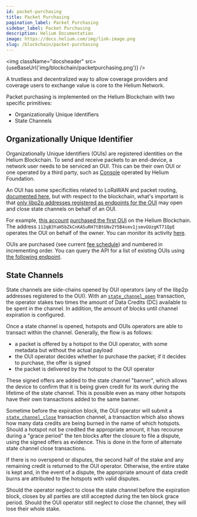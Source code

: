 ```yaml
---
id: packet-purchasing
title: Packet Purchasing
pagination_label: Packet Purchasing
sidebar_label: Packet Purchasing
description: Helium Documentation
image: https://docs.helium.com/img/link-image.png
slug: /blockchain/packet-purchasing
---
```



<img className="docsheader" src={useBaseUrl('img/blockchain/packetpurchasing.png')} />

A trustless and decentralized way to allow coverage providers and coverage users to exchange value
is core to the Helium Network.

Packet purchasing is implemented on the Helium Blockchain with two specific primitives:

- Organizationally Unique Identifiers
- State Channels

## Organizationally Unique Identifier

Organizationally Unique Identifiers (OUIs) are registered identities on the Helium Blockchain. To
send and receive packets to an end-device, a network user needs to be serviced an OUI. This can be
their own OUI or one operated by a third party, such as [Console](/use-the-network/console) operated
by Helium Foundation.

An OUI has some specificities related to LoRaWAN and packet routing,
[documented here](/lorawan-on-helium#the-oui), but with respect to the blockchain, what's important
is that
[only libp2p addresses registered as endpoints for the OUI](https://github.com/helium/proto/blob/master/src/blockchain_txn_oui_v1.proto#L6)
may open and close state channels on behalf of an OUI.

For example,
[this account](https://explorer-old.helium.com/accounts/13tyMLKRFYURNBQqLSqNJg9k41maP1A7Bh8QYxR13oWv7EnFooc)
[purchased the first OUI](https://explorer-old.helium.com/txns/6ACW9A5Hj3KDnOJELWAvAVG3yM71OpNAYpdAPM3ti1A)
on the Helium Blockchain. The address `112qB3YaH5bZkCnKA5uRH7tBtGNv2Y5B4smv1jsmvGUzgKT71QpE`
operates the OUI on behalf of the owner. You can monitor its activity
[here](https://explorer-old.helium.com/accounts/14oSuAgRmAFPFPZRY1MUwir5AJSLGkaXHzuSZJ92BuYCfLMN1Et).

OUIs are purchased (see current
[fee schedule](/blockchain/transaction-fees#transaction-fee-schedule)) and numbered in incrementing
order. You can query the API for a list of existing OUIs using
[the following endpoint](/api/blockchain/ouis#list-ouis).

## State Channels

State channels are side-chains opened by OUI operators (any of the libp2p addresses registered to
the OUI). With an
[`state_channel_open`](https://github.com/helium/proto/blob/master/src/blockchain_txn_state_channel_open_v1.proto)
transaction, the operator stakes two times the amount of Data Credits (DC) available to be spent in
the channel. In addition, the amount of blocks until channel expiration is configured.

Once a state channel is opened, hotspots and OUIs operators are able to transact within the channel.
Generally, the flow is as follows:

- a packet is offered by a hotspot to the OUI operator, with some metadata but without the actual
  payload
- the OUI operator decides whether to purchase the packet; if it decides to purchase, the offer is
  signed
- the packet is delivered by the hotspot to the OUI operator

These signed offers are added to the state channel "banner", which allows the device to confirm that
it is being given credit for its work during the lifetime of the state channel. This is possible
even as many other hotspots have their own transactions added to the same banner.

Sometime before the expiration block, the OUI operator will submit a
[`state_channel_close`](https://github.com/helium/proto/blob/master/src/blockchain_txn_state_channel_close_v1.proto)
transaction channel, a transaction which also shows how many data credits are being burned in the
name of which hotspots. Should a hotspot not be credited the appropriate amount, it has recourse
during a "grace period" the ten blocks after the closure to file a dispute, using the signed offers
as evidence. This is done in the form of alternate state channel close transactions.

If there is no overspend or disputes, the second half of the stake and any remaining credit is
returned to the OUI operator. Otherwise, the entire stake is kept and, in the event of a dispute,
the appropriate amount of data credit burns are attributed to the hotspots with valid disputes.

Should the operator neglect to close the state channel before the expiration block, closes by all
parties are still accepted during the ten block grace period. Should the OUI operator still neglect
to close the channel, they will lose their whole stake.
